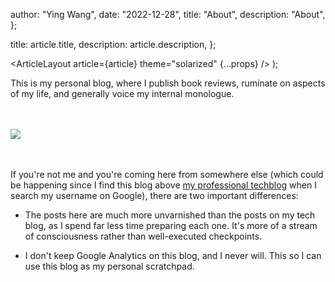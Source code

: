 
  author: "Ying Wang",
  date: "2022-12-28",
  title: "About",
  description: "About",
};

  title: article.title,
  description: article.description,
};

  <ArticleLayout article={article} theme="solarized" {...props} />
);

This is my personal blog, where I publish book reviews, ruminate on aspects of
my life, and generally voice my internal monologue.

<br />
<br />

<div className="flex w-full justify-center">
  <img
    src="/images/picture_happycat_cropped.jpg"
    className="aspect-square rounded-2xl bg-zinc-100 object-cover dark:bg-zinc-800 max-h-[100px]"
  />
</div>

<br />
<br />

If you're not me and you're coming here from somewhere else (which could be
happening since I find this blog above [my professional
techblog](https://bytes.yingw787.com) when I search my username on Google),
there are two important differences:

- The posts here are much more unvarnished than the posts on my tech blog, as I
  spend far less time preparing each one. It's more of a stream of consciousness
  rather than well-executed checkpoints.

- I don't keep Google Analytics on this blog, and I never will. This so I can
  use this blog as my personal scratchpad.
